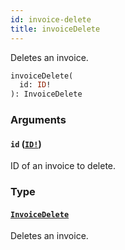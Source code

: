 ```yaml
---
id: invoice-delete
title: invoiceDelete
---
```


Deletes an invoice.

```graphql
invoiceDelete(
  id: ID!
): InvoiceDelete

```

### Arguments

#### `id` ([`ID!`](../../../developer/api-reference/scalars/id))

ID of an invoice to delete.

### Type

#### [`InvoiceDelete`](../../../developer/api-reference/objects/invoice-delete)

Deletes an invoice.
